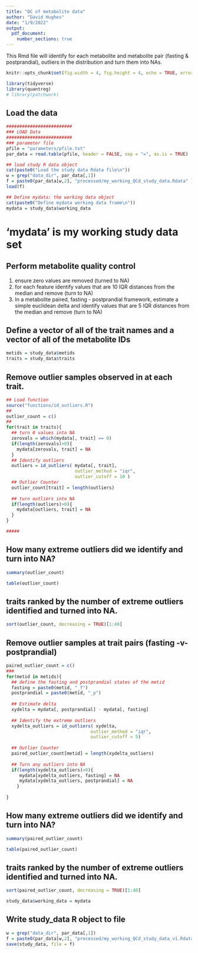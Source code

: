 ```yaml
---
title: "QC of metabolite data"
author: "David Hughes"
date: "1/9/2022"
output: 
  pdf_document:
    number_sections: true
---
```


This Rmd file will identify for each metabolite and metabolite pair (fasting & postprandial), outliers in the distribution and turn them into NAs.

```r
knitr::opts_chunk$set(fig.width = 4, fig.height = 4, echo = TRUE, error = FALSE, warning = FALSE, message = FALSE)

library(tidyverse)
library(quantreg)
# library(patchwork)
```


## Load the data

```r
#########################
### LOAD Data
#########################
### parameter file
pfile = "parameters/pfile.txt"
par_data = read.table(pfile, header = FALSE, sep = "=", as.is = TRUE)

## load study R data object
cat(paste0("Load the study data Rdata file\n"))
w = grep("data_dir", par_data[,1])
f = paste0(par_data[w,2], "processed/my_working_QCd_study_data.Rdata" )
load(f)

## Define mydata: the working data object
cat(paste0("Define mydata working data frame\n"))
mydata = study_data$working_data

```


# 'mydata' is my working study data set

## Perform metabolite quality control

1. ensure zero values are removed (turned to NA)
2. for each feature identify values that are 10 IQR distances from the median and remove (turn to NA)
3. In a metabolite paired, fasting - postprandial framework, estimate a simple euclidean delta and identify values that are 5 IQR distances from the median and remove (turn to NA)

## Define a vector of all of the trait names and a vector of all of the metabolite IDs

```r
metids = study_data$metids
traits = study_data$traits
```

## Remove outlier samples observed in at each trait.

```r
## Load function
source("functions/id_outliers.R")
##
outlier_count = c()
##
for(trait in traits){
  ## turn 0 values into NA
  zerovals = which(mydata[, trait] == 0)
  if(length(zerovals)>0){
    mydata[zerovals, trait] = NA
  }
  ## Identify outliers
  outliers = id_outliers( mydata[, trait], 
                          outlier_method = "iqr", 
                          outlier_cutoff = 10 )
  ## Outlier Counter
  outlier_count[trait] = length(outliers)
  
  ## turn outliers into NA
  if(length(outliers)>0){
    mydata[outliers, trait] = NA
  }
}

#####
```

## How many extreme outliers did we identify and turn into NA?

```r
summary(outlier_count)
```

```r
table(outlier_count)
```
## traits ranked by the number of extreme outliers identified and turned into NA.

```r
sort(outlier_count, decreasing = TRUE)[1:40]
```


## Remove outlier samples at trait pairs (fasting -v- postprandial)

```r
paired_outlier_count = c()
###
for(metid in metids){
  ## define the fasting and postprandial states of the metid
  fasting = paste0(metid, "_f")
  postprandial = paste0(metid, "_p")
  
  ## Estimate delta
  xydelta = mydata[, postprandial] - mydata[, fasting]
  
  ## Identify the extreme outliers
  xydelta_outliers = id_outliers( xydelta,
                                outlier_method = "iqr", 
                                outlier_cutoff = 5)
  
  ## Outlier Counter
  paired_outlier_count[metid] = length(xydelta_outliers)
  
  ## Turn any outliers into NA
  if(length(xydelta_outliers)>0){
     mydata[xydelta_outliers, fasting] = NA
     mydata[xydelta_outliers, postprandial] = NA
    }
    
}

```


## How many extreme outliers did we identify and turn into NA?

```r
summary(paired_outlier_count)
```

```r
table(paired_outlier_count)
```
## traits ranked by the number of extreme outliers identified and turned into NA.

```r
sort(paired_outlier_count, decreasing = TRUE)[1:40]
```


```r
study_data$working_data = mydata
```


## Write study_data R object to file

```r
w = grep("data_dir", par_data[,1])
f = paste0(par_data[w,2], "processed/my_working_QCd_study_data_v1.Rdata" )
save(study_data, file = f)
```



